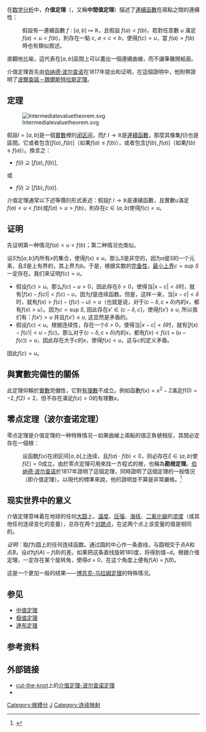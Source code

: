 {{distinguish|中值定理}}
{{微積分學}}
在[[数学分析|数学分析]]中，'''介值定理'''（{{lang-en|intermediate value theorem}}，又稱'''中間值定理'''）描述了[[連續函數|連續函數]]在兩點之間的連續性：
:假設有一連續函數 <math>f:[a,b]\mapsto \mathbb{R}</math>，且假設 <math>f(a) < f(b)</math>，若對任意數 <math>u</math> 滿足 <math>f(a) < u < f(b)</math>，則存在一點 <math>c,\; a < c < b</math>，使得<math>f(c)=u</math>，當 <math>f(a) > f(b)</math> 時也有類似敘述。

直觀地比喻，這代表在<math>[a,b]</math>區間上可以畫出一個連續曲線，而不讓筆離開紙面。

介值定理首先由[[伯纳德·波尔查诺|伯纳德·波尔查诺]]在1817年提出和证明，在這個證明中，他附帶證明了[[波爾查諾－魏爾斯特拉斯定理|波爾查諾－魏爾斯特拉斯定理]]。

== 定理 ==
[[File:Intermediatevaluetheorem.svg|thumb]]

假設<math>I = [a,b]</math>是一個[[實數|實數]]裡的[[闭区间|闭区间]]，而<math>f\colon I \rightarrow \mathbb{R}</math>是[[連續函數|連續函數]]，那麼其像集<math>f(I)</math>也是區間。它或者包含<math>[f(a),f(b)]</math>（如果<math>f(a) \leq f(b)</math>），或者包含<math>[f(b),f(a)]</math>（如果<math>f(b) \leq f(a)</math>）。換言之：
 
* <math>\displaystyle f(I) \supseteq [f(a),f(b)]</math>,
或
* <math>\displaystyle f(I) \supseteq [f(b),f(a)]</math>.

介值定理通常以下述等價的形式表述：假設<math>f\colon I \rightarrow \mathbb{R}</math>是連續函數，且實數<math>u</math>滿足<math> f(a) < u < f(b)</math>或<math>f(a) > u > f(b)</math>，則存在<math>c \in (a,b)</math>使得<math>f(c)=u</math>。

== 证明 ==
先证明第一种情况<math>f(a)<u<f(b)</math>；第二种情况也类似。<math></math>

设<math>S</math>为<math>[a,b]</math>内所有<math>x</math>的集合，使得<math>f(x) \leqslant u</math>。那么<math>S</math>是非空的，因为<math>a</math>是<math>S</math>的一个元素，且<math>S</math>是上有界的，其上界为<math>b</math>。于是，根据实数的[[完备空间|完备性]]，[[最小上界|最小上界]]<math>c= \mathrm{sup}</math> <math>S</math>一定存在。我们来证明<math>f(c)=u</math>。

* 假设<math>f(c)>u</math>。那么<math>f(c)-u>0</math>，因此存在<math> \delta >0</math>，使得当<math>\left| x-c \right|< \delta</math>时，就有<math>\left| f(x)-f(c) \right|< f(c)-u</math>，因为<math>f</math>是连续函数。但是，这样一来，当<math>\left| x-c \right|< \delta</math>时，就有<math>f(x)>f(c)-(f(c)-u)=u</math>（也就是说，对于<math>(c- \delta ,c+ \delta )</math>内的<math>x</math>，都有<math>f(x)>u</math>）。因为<math>c=\mathrm{sup}</math> <math>S</math>, 因此存在<math>x' \in (c-\delta, c]</math>，使得<math>f(x') \leqslant u</math>, 所以我们有：<math>f(x')>u</math> 并且<math>f(x')\leqslant u</math>, 这显然是矛盾的。
* 假设<math>f(c)<u</math>。根据连续性，存在一个<math> \delta >0</math>，使得当<math>\left| x-c \right|< \delta</math>时，就有<math>\left| f(x)-f(c) \right|< u-f(c)</math>。那么对于<math>(c- \delta ,c+ \delta )</math>内的<math>x</math>，都有<math>f(x)<f(c)+(u-f(c))=u</math>，因此存在大于<math>c</math>的<math>x</math>，使得<math>f(x)<u</math>，这与<math>c</math>的定义矛盾。

因此<math>f(c)=u</math>。

==與實數完備性的關係==
此定理仰賴於[[實數|實數]]完備性，它對[[有理數|有理數]]不成立。例如函數<math>f(x) = x^2 - 2</math>滿足<math>f(0)=-2, f(2)=2</math>，但不存在滿足<math>f(x)=0</math>的有理數<math>x</math>。

== 零点定理（波尔查诺定理）==
零点定理是介值定理的一种特殊情况－如果曲線上兩點的值正負號相反，其間必定存在一個根：
:设函数<math>f(x)</math>在闭区间<math>[a,b]</math>上连续，且<math>f(a) \cdot f(b) < 0</math>，则必存在<math>\xi \in (a,b)</math>使<math>f(\xi)=0</math>成立。由於零点定理可用來找一方程式的根，也稱為'''勘根定理'''。[[伯纳德·波尔查诺|伯纳德·波尔查诺]]於1817年證明了這個定理，同時證明了這個定理的一般情況（即介值定理）。以現代的標準來說，他的證明並不算是非常嚴格。<ref>{{MathWorld |title=Bolzano's Theorem |urlname=BolzanosTheorem}}</ref> 

== 现实世界中的意义 ==
介值定理意味着在地球的任何[[大圆|大圆]]上，[[温度|温度]]、[[压强|压强]]、[[海拔|海拔]]、[[二氧化碳|二氧化碳]]的[[浓度|浓度]]（或其他任何连续变化的变量），总存在两个[[对蹠点|对蹠点]]，在这两个点上该变量的值是相同的。

''证明：''取''f''为圆上的任何连续函数。通过圆的中心作一条直线，与圆相交于点''A''和点''B''。设''d''为''f''(''A'') − ''f''(''B'')的差。如果把这条直线旋转180度，将得到值−''d''。根据介值定理，一定存在某个旋转角，使得''d'' = 0，在这个角度上便有''f''(''A'') = ''f''(''B'')。

这是一个更加一般的结果——[[博苏克-乌拉姆定理|博苏克-乌拉姆定理]]的特殊情况。

== 参见 ==
* [[中值定理|中值定理]]
* [[极值定理|极值定理]]
* [[達布定理|達布定理]]

== 参考资料 ==
{{Reflist}}

== 外部链接 ==
* [[cut-the-knot|cut-the-knot]]上的[http://www.cut-the-knot.org/Generalization/ivt.shtml 介值定理-波尔查诺定理]{{Wayback|url=http://www.cut-the-knot.org/Generalization/ivt.shtml |date=20201023021556 }}
* {{MathWorld |title=Intermediate Value Theorem |urlname=IntermediateValueTheorem}}

[[Category:微積分|Category:微積分]]
[[Category:數學定理|J]]
[[Category:连续映射|Category:连续映射]]